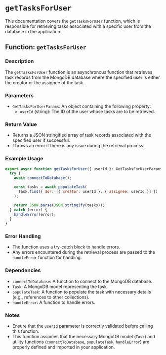 # `getTasksForUser`

This documentation covers the `getTasksForUser` function, which is responsible for retrieving tasks associated with a specific user from the database in the application.

## Function: `getTasksForUser`

### Description

The `getTasksForUser` function is an asynchronous function that retrieves task records from the MongoDB database where the specified user is either the creator or the assignee of the task.

### Parameters

- `GetTasksForUserParams`: An object containing the following property:
  - `userId` (string): The ID of the user whose tasks are to be retrieved.

### Return Value

- Returns a JSON stringified array of task records associated with the specified user if successful.
- Throws an error if there is any issue during the retrieval process.

### Example Usage

```javascript
export async function getTasksForUser({ userId }: GetTasksForUserParams) {
  try {
    await connectToDatabase();

    const tasks = await populateTask(
      Task.find({ $or: [{ creator: userId }, { assignee: userId }] })
    );

    return JSON.parse(JSON.stringify(tasks));
  } catch (error) {
    handleError(error);
  }
}
```

### Error Handling

- The function uses a try-catch block to handle errors.
- Any errors encountered during the retrieval process are passed to the `handleError` function for handling.

### Dependencies

- `connectToDatabase`: A function to connect to the MongoDB database.
- `Task`: A MongoDB model representing the task.
- `populateTask`: A function to populate the task with necessary details (e.g., references to other collections).
- `handleError`: A function to handle errors.

### Notes

- Ensure that the `userId` parameter is correctly validated before calling this function.
- This function assumes that the necessary MongoDB model (`Task`) and utility functions (`connectToDatabase`, `populateTask`, `handleError`) are properly defined and imported in your application.
